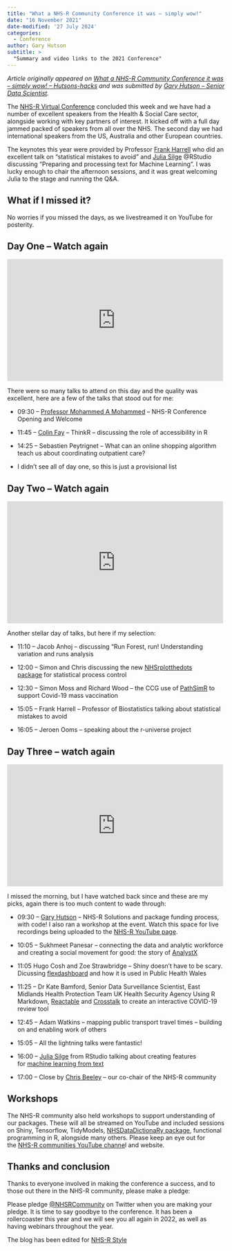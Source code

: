 ```yaml
---
title: "What a NHS-R Community Conference it was – simply wow!"
date: "16 November 2021"
date-modified: '27 July 2024'
categories:
  - Conference
author: Gary Hutson
subtitle: >
  "Summary and video links to the 2021 Conference"
---
```


*Article originally appeared on [What a NHS-R Community Conference it was – simply wow! – Hutsons-hacks](https://hutsons-hacks.info/what-a-nhs-r-community-conference-it-was-simply-wow) and was submitted by [Gary Hutson – Senior Data Scientist](https://github.com/StatsGary/).*

The [NHS-R Virtual Conference](https://nhsrcommunity.com/nhs-r-community-conference-2021/) concluded this week and we have had a number of excellent speakers from the Health & Social Care sector, alongside working with key partners of interest. It kicked off with a full day jammed packed of speakers from all over the NHS. The second day we had international speakers from the US, Australia and other European countries.

The keynotes this year were provided by Professor [Frank Harrell](https://www.fharrell.com/) who did an excellent talk on “statistical mistakes to avoid” and [Julia Silge](https://juliasilge.com/) \@RStudio discussing “Preparing and processing text for Machine Learning”. I was lucky enough to chair the afternoon sessions, and it was great welcoming Julia to the stage and running the Q&A.

## **What if I missed it?**

No worries if you missed the days, as we livestreamed it on YouTube for posterity.

## **Day One – Watch again**

<iframe width="500" height="282" src="https://www.youtube.com/embed/k1lwmCQ61eE" title="NHS-R Conference 2021 - Day 1" frameborder="0" allow="accelerometer; autoplay; clipboard-write; encrypted-media; gyroscope; picture-in-picture; web-share" referrerpolicy="strict-origin-when-cross-origin" allowfullscreen>

</iframe>

There were so many talks to attend on this day and the quality was excellent, here are a few of the talks that stood out for me:

-   09:30 – [Professor Mohammed A Mohammed](https://www.strategyunitwm.nhs.uk/author/mohammed-amin-mohammed#:~:text=Professor%20Mohammed%20A%20Mohammed%20is%20an%20academic%20with,quality%20of%20care%2C%20patient%20safety%20and%20improvement%20science.) – NHS-R Conference Opening and Welcome

-   11:45 – [Colin Fay](https://engineering-shiny.org/) – ThinkR – discussing the role of accessibility in R

-   14:25 – Sebastien Peytrignet – What can an online shopping algorithm teach us about coordinating outpatient care?

-   I didn’t see all of day one, so this is just a provisional list

## **Day Two – Watch again**

<iframe width="500" height="282" src="https://www.youtube.com/embed/5HnW1YP3vTk" title="NHS-R Community Conference 2021 - Day 2" frameborder="0" allow="accelerometer; autoplay; clipboard-write; encrypted-media; gyroscope; picture-in-picture; web-share" referrerpolicy="strict-origin-when-cross-origin" allowfullscreen>

</iframe>

Another stellar day of talks, but here if my selection:

-   11:10 – Jacob Anhoj – discussing “Run Forest, run! Understanding variation and runs analysis

-   12:00 – Simon and Chris discussing the new [NHSrplotthedots package](https://github.com/nhs-r-community/NHSRplotthedots) for statistical process control

-   12:30 – Simon Moss and Richard Wood – the CCG use of [PathSimR](https://github.com/nhs-bnssg-analytics/PathSimR) to support Covid-19 mass vaccination

-   15:05 – Frank Harrell – Professor of Biostatistics talking about statistical mistakes to avoid

-   16:05 – Jeroen Ooms – speaking about the r-universe project

## **Day Three – watch again**

<iframe width="500" height="282" src="https://www.youtube.com/embed/NFQ4filc2jI" title="NHS-R Community Conference 2021 - Day 3" frameborder="0" allow="accelerometer; autoplay; clipboard-write; encrypted-media; gyroscope; picture-in-picture; web-share" referrerpolicy="strict-origin-when-cross-origin" allowfullscreen>

</iframe>

I missed the morning, but I have watched back since and these are my picks, again there is too much content to wade through:

-   09:30 – [Gary Hutson](https://hutsons-hacks.info/) – NHS-R Solutions and package funding process, with code! I also ran a workshop at the event. Watch this space for live recordings being uploaded to the [NHS-R YouTube page](https://www.youtube.com/channel/UCMwM-3tg_-Pbx8hKO78q5EA).

-   10:05 – Sukhmeet Panesar – connecting the data and analytic workforce and creating a social movement for good: the story of [AnalystX](https://www.nhsx.nhs.uk/key-tools-and-info/nhsx-analytics-unit/)

-   11:05 Hugo Cosh and Zoe Strawbridge – Shiny doesn’t have to be scary. Dicussing [flexdashboard](https://pkgs.rstudio.com/flexdashboard/) and how it is used in Public Health Wales

-   11:25 – Dr Kate Bamford, Senior Data Surveillance Scientist, East Midlands Health Protection Team UK Health Security Agency Using R Markdown, [Reactable](https://glin.github.io/reactable/index.html) and [Crosstalk](https://cran.r-project.org/web/packages/crosstalk/index.html) to create an interactive COVID-19 review tool

-   12:45 – Adam Watkins – mapping public transport travel times – building on and enabling work of others

-   15:05 – All the lightning talks were fantastic!

-   16:00 – [Julia Silge](https://juliasilge.com/) from RStudio talking about creating features for [machine learning from text](https://juliasilge.com/blog/smltar-complete/)

-   17:00 – Close by [Chris Beeley](https://chrisbeeley.net/) – our co-chair of the NHS-R community

## **Workshops**

The NHS-R community also held workshops to support understanding of our packages. These will all be streamed on YouTube and included sessions on Shiny, Tensorflow, TidyModels, [NHSDataDictionaRy package](https://github.com/StatsGary/NHSDataDictionaRy_workshop), functional programming in R, alongside many others. Please keep an eye out for the [NHS-R communities YouTube channe](https://www.youtube.com/c/NHSRCommunity)l and website.

## **Thanks and conclusion**

Thanks to everyone involved in making the conference a success, and to those out there in the NHS-R community, please make a pledge:

Please pledge [\@NHSRCommunity](https://twitter.com/NHSrCommunity) on Twitter when you are making your pledge. It is time to say goodbye to the conference. It has been a rollercoaster this year and we will see you all again in 2022, as well as having webinars throughout the year.

The blog has been edited for [NHS-R Style](https://nhsrway.nhsrcommunity.com/style-guides.html#referencing-r-packages-and-functions-in-text)
